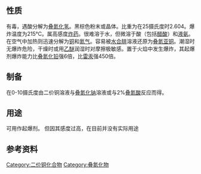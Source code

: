 {{chembox
|   Name = 叠氮化铜
| Reference = <ref name="hand">
{{Citation
 | last = Lide
 | first = David R.
 | author-link = 
 | last2 = 
 | first2 = 
 | author2-link =
 | publication-date =
 | date =
 | year = 1998
 | title = Handbook of Chemistry and Physics
 | edition = 87
 | volume = 
 | series =
 | publication-place = Boca Raton, FL
 | place = 
 | publisher = CRC Press
 | id =
 | isbn = 0849305942
 | doi =
 | oclc =
 | pages = 4–55
 | url = 
 | accessdate =
}}</ref>
|   ImageFile = Copper_(II)_azide.JPG
|   ImageSize = 
|   ImageName = 叠氮化铜
|   IUPACName = Copper(II) azide
| Section1 = {{Chembox Identifiers
| CASNo = 14215-30-6
| CASNo_Ref = {{cascite|correct|??}}
| SMILES  =  [N-]=[N+]=[N-][Cu+2][N-]=[N+][N-]
| PubChem  =  5743369
| InChI = 1/Cu.2N3/c;2*1-3-2/q+2;2*-1
| InChIKey = SXHYOTRZGGGMEV-UHFFFAOYAL
| SMILES1 = [Cu+2].[N-]=[N+]=[N-].[N-]=[N+]=[N-]
| StdInChI_Ref = {{stdinchicite|correct|chemspider}}
| StdInChI = 1S/Cu.2N3/c;2*1-3-2/q+2;2*-1
| StdInChIKey_Ref = {{stdinchicite|correct|chemspider}}
| StdInChIKey = SXHYOTRZGGGMEV-UHFFFAOYSA-N
| ChemSpiderID_Ref = {{chemspidercite|correct|chemspider}}
| ChemSpiderID=21106430 
| SMILES2 = [N-]=[N+]=[N-][Cu+2][N-]=[N+][N-]
}}
| Section2 = {{Chembox Properties
|   Formula = Cu(N<sub>3</sub>)<sub>2</sub>
|   MolarMass = 147.586
|   Appearance = 棕色斜方晶体
|   Density = 2.6 g/cm <sup>3</sup>
|   MeltingPt = 215 °C 爆炸<ref name=perry>D. L. Perry (Hrsg.), S. L. Phillips (Hrsg.): ''Handbook of Inorganic Compounds'', '''1995''', ISBN 978-0849386718.</ref>
|   BoilingPt =  
|   Solubility = 难溶于水：80 mg·l<sup>−1</sup> (20 °C)<ref name=perry/>
  }}
| Section8 = {{Chembox Related
| OtherAnions = 
| OtherCations = [[叠氮化铅|叠氮化铅]]<br/>[[叠氮化银|叠氮化银]]<br/>[[叠氮化钠|叠氮化钠]]
| OtherFunctn = 
| Function = 
| OtherCpds = }}
}}

==性质==
有毒，遇酸分解为[[叠氮化氢|叠氮化氢]]。黑棕色粉末或晶体。比重为在25摄氏度时2.604。爆炸温度为215℃。属高感度[[炸药|炸药]]。很难溶于水，但微溶于酸（包括[[醋酸|醋酸]]）和[[液氨|液氨]]。在空气中加热则迅速分解为[[铜|铜]]和[[氮气|氮气]]。容易被[[水合肼|水合肼]]溶液还原为[[叠氮亚铜|叠氮亚铜]]。潮湿时无爆炸危险，干燥时或用[[乙醚|乙醚]]润湿时对摩擦极敏感。置于火焰中发生爆炸，其起爆剂爆炸能力比[[叠氮化铅|叠氮化铅]]强6倍，比[[雷汞|雷汞]]强450倍。

==制备==
在0-10摄氏度由二价铜溶液与[[叠氮化钠|叠氮化钠]]溶液或与2%[[叠氮酸|叠氮酸]]反应而得。

==用途==
可用作起爆剂。
但因其感度过高，在目前并没有实际用途

==参考资料==
{{reflist}}
{{疊氮化合物}}
{{铜化合物}}

[[Category:二价铜化合物|Category:二价铜化合物]]
[[Category:叠氮化物|Category:叠氮化物]]